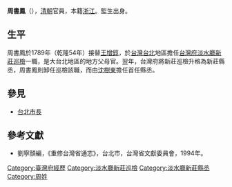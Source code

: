'''周書鳳'''（{{bd|？||？|catIdx=C周}}），[[清朝|清朝]]官員，本籍[[浙江|浙江]]。監生出身。

== 生平 ==
周書鳳於1789年（乾隆54年）接替[[王增錞|王增錞]]，於[[台灣|台灣]][[台北|台北]]地區擔任[[台灣府|台灣府]][[淡水廳|淡水廳]][[新莊巡檢|新莊巡檢]]一職，是大台北地區的地方父母官。翌年，台灣府將新莊巡檢升格為新莊縣丞，周書鳳則卸任巡檢該職，而由[[沈樹東|沈樹東]]擔任首任縣丞。

==參見==
*[[台北市長|台北市長]]

==參考文獻==
*劉寧顏編，《重修台灣省通志》，台北市，台灣省文獻委員會，1994年。

{{start box}}
{{s-off}}
{{s-before|[[羅倫|羅倫]]}}
{{s-title|[[台灣府經歷|台灣府經歷]]|1788年上任}}
{{s-after|[[朱瀾|朱瀾]]}}
{{s-before|[[王增錞|王增錞]]}}
{{s-title|[[新莊巡檢|新莊巡檢]]|1789年上任}}
{{s-after|[[沈樹東|沈樹東]]（升格為新莊縣丞）}}
{{s-before|[[朱瀾|朱瀾]]}}
{{s-title|[[台灣府經歷|台灣府經歷]]|1791年上任}}
{{s-after|[[魯岱|魯岱]]}}
{{end box}}

{{DEFAULTSORT:Zhou周書鳯}}
[[Category:臺灣府經歷|Category:臺灣府經歷]]
[[Category:淡水廳新莊巡檢|Category:淡水廳新莊巡檢]]
[[Category:淡水廳新莊縣丞|Category:淡水廳新莊縣丞]]
[[Category:周姓|Category:周姓]]